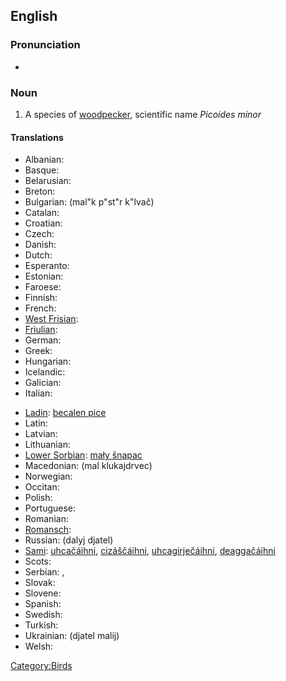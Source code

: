 ==English==

===Pronunciation===
*{{IPA|/'lɛsəɻ'spɒtəd'wədpɛkəɻ/}}

===Noun===
{{en-noun|sg=[[lesser]] [[spotted]] [[woodpecker]]}}

# A species of [[woodpecker]], scientific name ''Picoides minor''

====Translations====
{{trans-top}}
*Albanian: {{t|sq|qukapiku larosh i vogël}}
*Basque: {{t|eu|okil txiki}}
*Belarusian: {{t|be|малы дзяцел}}
*Breton: {{t|br|pilkoad bihan}}
*Bulgarian: {{t|bg|малък пъстър кълвач}} (mal"k p"st"r k"lvač)
*Catalan: {{t|ca|picot garser petit}}
*Croatian: {{t|hr|mali djetao}}
*Czech: {{t|cs|strakapoud malý}}
*Danish: {{t|da|dværgspætte}}
*Dutch: {{t|nl|kleine bonte specht|m}}
*Esperanto: {{t|eo|malgranda buntpego}}
*Estonian: {{t|et|väike-kirjurähn}}
*Faroese: {{t|fo|dvørgspæta}}
*Finnish: {{t|fi|pikkutikka}}
*French: {{t|fr|pic épeichette|m}}
*[[West Frisian]]: {{t|fy|lytse eksterspjocht}}
*[[Friulian]]: {{t|fur|pic piçul}}
*German: {{t|de|Kleinspecht|m}}
*Greek: {{t|el|νανοτσικλιτάρα}}
*Hungarian: {{t|hu|kis fakopáncs}}
*Icelandic: {{t|is|stubbspæta}}
*Galician: {{t|ga|mionchnagaire breac}}
*Italian: {{t|it|picchio rosso minore|m}}
{{trans-mid}}
*[[Ladin]]: [[becalen pice]]
*Latin: {{t|la|Dendrocopus minor}}
*Latvian: {{t|lv|mazais dzenis}}
*Lithuanian: {{t|lt|mažasis margasis genys}}
*[[Lower Sorbian]]: [[mały šnapac]]
*Macedonian: {{t|mk|мал клукаjдрвец}} (mal klukajdrvec)
*Norwegian: {{t|no|dvergspett}}
*Occitan: {{t|oc|pic pichòt}}
*Polish: {{t|pl|dzięciołek}}
*Portuguese: {{t|pt|pica pau malhado pequeno}}
*Romanian: {{t|ro|ciocănitoare}}
*[[Romansch]]: {{t|rm|pitgalain pitschen}}
*Russian: {{t|ru|далый дятел}} (dalyj djatel) 
*[[Sami]]: [[uhcačáihni]], [[cizáščáihni]], [[uhcagirječáihni]], [[deaggačáihni]]
*Scots: {{t|sco|cnag bheag}}
*Serbian: {{t|sr|мали детлић}}, {{t|sr|mali detlić}}
*Slovak: {{t|sk|ďateľ malý}}
*Slovene: {{t|sl|mali detel}}
*Spanish: {{t|es|pico menor|m}}
*Swedish: {{t|sv|mindre hackspett}}
*Turkish: {{t|tr|küçük ağaçkakan}}
*Ukrainian: {{t|uk|дятел малий}} (djatel malij)
*Welsh: {{t|cy|cnocell fraith leiaf}}
{{trans-bottom}}

[[Category:Birds]]